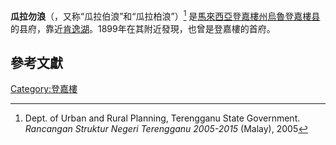 '''瓜拉勿浪'''（{{lang-ms|Kuala Berang}}，又称“瓜拉伯浪”和“瓜拉柏浪”）<ref>Dept. of Urban and Rural Planning, Terengganu State Government. ''Rancangan Struktur Negeri Terengganu 2005-2015'' (Malay), 2005</ref> 是[[馬來西亞|馬來西亞]][[登嘉樓州|登嘉樓州]][[烏魯登嘉樓县|烏魯登嘉樓县]]的县府，靠近[[肯逸湖|肯逸湖]]。1899年在其附近發現{{tsl|en|Terengganu Inscription Stone|登嘉楼銘石}}，也曾是登嘉樓的首府。

== 參考文獻 ==
{{Reflist}}

{{coord|5|04|N|103|01|E|region:MY_type:city_source:GNS-enwiki|display=title}}
{{登嘉楼}}
[[Category:登嘉樓|Category:登嘉樓]]